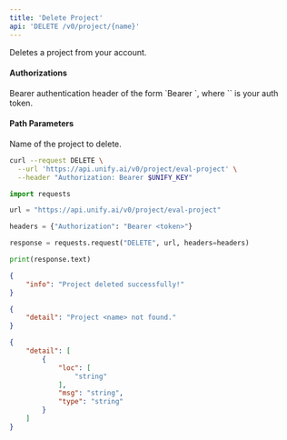 ```yaml
---
title: 'Delete Project'
api: 'DELETE /v0/project/{name}'
---
```

Deletes a project from your account.

#### Authorizations

<ParamField header="Authorization" type="string" required="true">
  Bearer authentication header of the form `Bearer <token>`, where `<token>` is your auth token.
</ParamField>

#### Path Parameters

<ParamField query="name" type="string" required="true">
Name of the project to delete.
</ParamField>

<RequestExample>

```bash cURL
curl --request DELETE \
  --url 'https://api.unify.ai/v0/project/eval-project' \
  --header "Authorization: Bearer $UNIFY_KEY"
```

```python Python
import requests

url = "https://api.unify.ai/v0/project/eval-project"

headers = {"Authorization": "Bearer <token>"}

response = requests.request("DELETE", url, headers=headers)

print(response.text)
```

</RequestExample>
<ResponseExample>

```json 200
{
    "info": "Project deleted successfully!"
}
```

```json 404
{
    "detail": "Project <name> not found."
}
```

```json 422
{
    "detail": [
        {
            "loc": [
                "string"
            ],
            "msg": "string",
            "type": "string"
        }
    ]
}
```

</ResponseExample>
